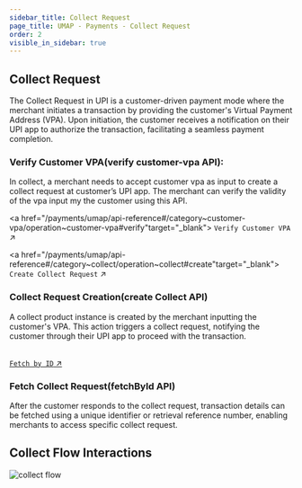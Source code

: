 ```yaml
---
sidebar_title: Collect Request
page_title: UMAP - Payments - Collect Request
order: 2
visible_in_sidebar: true
---
```


## Collect Request

The Collect Request in UPI is a customer-driven payment mode where the merchant initiates a transaction by providing the customer's Virtual Payment Address (VPA). Upon initiation, the customer receives a notification on their UPI app to authorize the transaction, facilitating a seamless payment completion.

### Verify Customer VPA(verify customer-vpa API): 
In collect, a merchant needs to accept customer vpa as input to create a collect request at customer’s UPI app. The merchant can verify the validity of the vpa input my the customer using this API.

<a href="/payments/umap/api-reference#/category~customer-vpa/operation~customer-vpa#verify"target="_blank">
    <code>Verify Customer VPA</code> ↗
</a>
<br/>


<a href="/payments/umap/api-reference#/category~collect/operation~collect#create"target="_blank">
    <code>Create Collect Request</code> ↗
</a>
<br/>

### Collect Request Creation(create Collect API)
A collect product instance is created by the merchant inputting the customer's VPA. This action triggers a collect request, notifying the customer through their UPI app to proceed with the transaction.


<br/>
<a href="/payments/umap/api-reference#/category~collect/operation~collect#fetchById"target="_blank">
    <code>Fetch by ID</code> ↗
</a>
<br/>

### Fetch Collect Request(fetchById API)
After the customer responds to the collect request, transaction details can be fetched using a unique identifier or retrieval reference number, enabling merchants to access specific collect request.


## Collect Flow Interactions

<img
  src="https://storage.googleapis.com/strapi-assets/latest/collect/collect.png"
  alt="collect flow"
/>